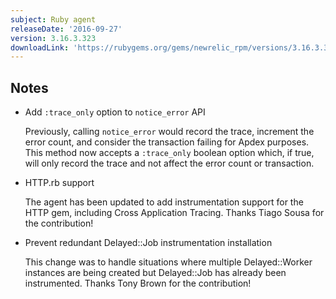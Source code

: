 ```yaml
---
subject: Ruby agent
releaseDate: '2016-09-27'
version: 3.16.3.323
downloadLink: 'https://rubygems.org/gems/newrelic_rpm/versions/3.16.3.323'
---
```


## Notes

* Add `:trace_only` option to `notice_error` API

  Previously, calling `notice_error` would record the trace, increment the error count, and consider the transaction failing for Apdex purposes. This method now accepts a `:trace_only` boolean option which, if true, will only record the trace and not affect the error count or transaction.
* HTTP.rb support

  The agent has been updated to add instrumentation support for the HTTP gem, including Cross Application Tracing. Thanks Tiago Sousa for the contribution!
* Prevent redundant Delayed::Job instrumentation installation

  This change was to handle situations where multiple Delayed::Worker instances are being created but Delayed::Job has already been instrumented. Thanks Tony Brown for the contribution!
